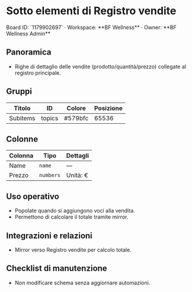# Sotto elementi di Registro vendite

<Callout type="info">
Board ID: `1179902697` · Workspace: **BF Wellness** · Owner: **BF Wellness Admin**
</Callout>

## Panoramica

- Righe di dettaglio delle vendite (prodotto/quantità/prezzo) collegate al registro principale.

## Gruppi

| Titolo | ID | Colore | Posizione |
| --- | --- | --- | --- |
| Subitems | topics | #579bfc | 65536 |

## Colonne

| Colonna | Tipo | Dettagli |
| --- | --- | --- |
| Name | `name` | — |
| Prezzo | `numbers` | Unità: € |

## Uso operativo

- Popolate quando si aggiungono voci alla vendita.
- Permettono di calcolare il totale tramite mirror.

## Integrazioni e relazioni

- Mirror verso Registro vendite per calcolo totale.

## Checklist di manutenzione

- Non modificare schema senza aggiornare automazioni.

